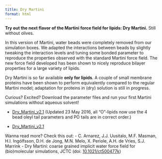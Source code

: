 ```yaml
---
title: Dry Martini
format: html
---
```


**Try out the next flavor of the Martini force field for lipids: Dry Martini.** Still without olives.

In this version of Martini, water beads were completely removed from our simulation boxes. We adapted the interactions between beads by slightly tweaking the interaction levels and tuning some bonded parameter to reproduce the properties observed with the standard Martini force field. The new force field developed has been shown to nicely reproduce bilayer properties for a large variety of lipids.

Dry Martini is so far available **only for lipids**. A couple of small membrane proteins have been shown to perform equivalently compared to the regular Martini model; adaptation for proteins in (dry) solution is still in progress.

Curious? Excited? Download the parameter files and run your first Martini simulations without aqueous solvent!

- [Dry_Martini_v2.1](http://cgmartini.nl/images/parameters/dry_martini/20160523/Dry_Martini_v2.1.zip) (Updated 23 May 2016, all "O"-lipids now use the 4 bead oleyl tail parameters and PO tails are in correct order.)

- [Dry_Martini_v2.1](http://cgmartini.nl/images/stories/Dry_Martini_v2.1.zip)

Wanna read more? Check this out:
- C. Arnarez, J.J. Uusitalo, M.F. Masman, H.I. Ingólfsson, D.H. de Jong, M.N. Melo, X. Periole, A.H. de Vries, S.J. Marrink - Dry Martini: coarse grained implicit water force field for (bio)molecular simulations, JCTC (doi: [10.1021/ct500477k](http://pubs.acs.org/doi/abs/10.1021/ct500477k?journalCode=jctcce))
